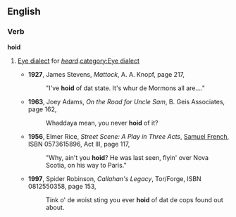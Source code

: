==English==
===Verb===
'''hoid'''
#{{context|New York City}} [[Appendix:Glossary#E|Eye dialect]] for ''[[heard]]''.[[category:Eye dialect]]
#*'''1927''', James Stevens, ''Mattock'', A. A. Knopf, page 217,
#*:"I've '''hoid''' of dat state. It's whur de Mormons all are...."
#*'''1963''', Joey Adams, ''On the Road for Uncle Sam'', B. Geis Associates, page 162,
#*:Whaddaya mean, you never '''hoid''' of it?
#*'''1956''', Elmer Rice, ''Street Scene: A Play in Three Acts'', [[w:Samuel French Inc.|Samuel French]], ISBN 0573615896, Act III, page 117,
#*:"Why, ain't you '''hoid'''? He was last seen, flyin' over Nova Scotia, on his way to Paris."
#*'''1997''', Spider Robinson, ''Callahan's Legacy'', Tor/Forge, ISBN 0812550358, page 153,
#*:Tink o' de woist sting you ever '''hoid''' of dat de cops found out about.